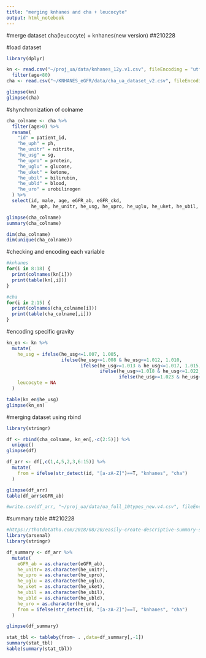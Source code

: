 ```yaml
---
title: "merging knhanes and cha + leucocyte"
output: html_notebook
---
```

#merge dataset cha(leucocyte) + knhanes(new version)
##210228

#load dataset
```r
library(dplyr)

kn <- read.csv("~/proj_ua/data/knhanes_12y.v1.csv", fileEncoding = "utf-8") %>%
  filter(age<80)
cha <- read.csv("~/KNHANES_eGFR/data/cha_ua_dataset_v2.csv", fileEncoding = "utf-8")

glimpse(kn)
glimpse(cha)
```

#shynchronization of colname
```r
cha_colname <- cha %>%
  filter(age>0) %>%
  rename(
    "id" = patient_id,
    "he_uph" = ph,
    "he_unitr" = nitrite,
    "he_usg" = sg,
    "he_upro" = protein,
    "he_uglu" = glucose,
    "he_uket" = ketone,
    "he_ubil" = bilirubin,
    "he_ubld" = blood,
    "he_uro" = urobilinogen
  ) %>%
  select(id, male, age, eGFR_ab, eGFR_ckd, 
         he_uph, he_unitr, he_usg, he_upro, he_uglu, he_uket, he_ubil, he_ubld, he_uro, leucocyte) 

glimpse(cha_colname)
summary(cha_colname)

dim(cha_colname)
dim(unique(cha_colname))

```

#checking and encoding each variable
```r
#knhanes
for(i in 8:18) {
  print(colnames(kn[i]))
  print(table(kn[,i]))
}
```

```r
#cha
for(i in 2:15) {
  print(colnames(cha_colname[i]))
  print(table(cha_colname[,i]))
}
```

#encoding specific gravity
```R
kn_en <- kn %>%
  mutate(
    he_usg = ifelse(he_usg<=1.007, 1.005, 
                    ifelse(he_usg>=1.008 & he_usg<=1.012, 1.010,
                           ifelse(he_usg>=1.013 & he_usg<=1.017, 1.015,
                                  ifelse(he_usg>=1.018 & he_usg<=1.022, 1.020,
                                         ifelse(he_usg>=1.023 & he_usg<=1.027, 1.025, 1.030))))),
    leucocyte = NA
  )

table(kn_en$he_usg)
glimpse(kn_en)
```

#merging dataset using rbind
```r
library(stringr)

df <- rbind(cha_colname, kn_en[,-c(2:5)]) %>%
  unique()
glimpse(df)

df_arr <- df[,c(1,4,5,2,3,6:15)] %>%
  mutate(
    from = ifelse(str_detect(id, "[a-zA-Z]")==T, "knhanes", "cha")
  )

glimpse(df_arr)
table(df_arr$eGFR_ab)

#write.csv(df_arr, "~/proj_ua/data/ua_full_10types_new.v4.csv", fileEncoding = "utf-8", row.names = F)
```

#summary table
##210228
```r
#https://thatdatatho.com/2018/08/20/easily-create-descriptive-summary-statistic-tables-r-studio/
library(arsenal)
library(stringr)

df_summary <- df_arr %>%
  mutate(
    eGFR_ab = as.character(eGFR_ab),
    he_unitr= as.character(he_unitr),
    he_upro = as.character(he_upro),
    he_uglu = as.character(he_uglu),
    he_uket = as.character(he_uket),
    he_ubil = as.character(he_ubil),
    he_ubld = as.character(he_ubld),
    he_uro = as.character(he_uro),
    from = ifelse(str_detect(id, "[a-zA-Z]")==T, "knhanes", "cha")
  )

glimpse(df_summary)

stat_tbl <- tableby(from~ . ,data=df_summary[,-1])
summary(stat_tbl)
kable(summary(stat_tbl))
```

